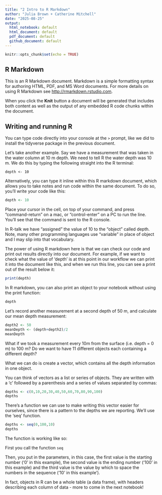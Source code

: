 ```yaml
---
title: "2 Intro to R Markdown"
author: "Julia Brown + Catherine Mitchell"
date: "2025-08-25"
output: 
  html_notebook: default
  html_document: default
  pdf_document: default
  github_document: default
---
```


```r
knitr::opts_chunk$set(echo = TRUE)
```

## R Markdown

This is an R Markdown document. Markdown is a simple formatting syntax for authoring HTML, PDF, and MS Word documents. For more details on using R Markdown see <http://rmarkdown.rstudio.com>.

When you click the **Knit** button a document will be generated that includes both content as well as the output of any embedded R code chunks within the document. 

## Writing and running R

You can type code directly into your console at the `>` prompt, like we did to install the tidyverse package in the previous document.

Let's take another example. Say we have a measurement that was taken in the water column at 10 m depth. We need to tell R the water depth was 10 m. We do this by typing the following straight into the R terminal:

```
depth <- 10
```

Alternatively, you can type it inline within this R markdown document, which allows you to take notes and run code within the same document.  To do so, you'll write your code like this:

``` r
depth <- 10
```

Place your cursor in the cell, on top of your command, and press "command-return" on a mac, or "control-enter" on a PC to run the line. You'll see that the command is sent to the R console.

In R-talk we have "assigned" the value of 10 to the "object" called depth. Note, many other programming languages use "variable" in place of object and I may slip into that vocabulary. 

The power of using R markdown here is that we can check our code and print out results directly into our document. For example, if we want to check what the value of 'depth' is at this point in our workflow we can print it into the document like this, and when we run this line, you can see a print out of the result below it:

```r
print(depth)
```

In R markdown, you can also print an object to your notebook without using the print function:

```r
depth
```


Let's record another measurement at a second depth of 50 m, and calculate our mean depth measurement:

```r
depth2 <- 50
meanDepth <- (depth+depth2)/2
meanDepth
```

What if we took a measurement every 10m from the surface (i.e. depth = 0 m) to 100 m? Do we want to have 11 different objects each containing a different depth? 

What we can do is create a vector, which contains all the depth information in one object. 

You can think of vectors as a list or series of objects. They are written with a 'c' followed by a parenthesis and a series of values separated by commas:

```r
depths <- c(0,10,20,30,40,50,60,70,80,90,100)
depths
```

There's a function we can use to make writing this vector easier for ourselves, since there is a pattern to the depths we are reporting.  We'll use the 'seq' function. 

```r
depths <- seq(0,100,10)
depths
```

The function is working like so:

First you call the function
```seq```

Then, you put in the parameters, in this case, the first value is the starting number ('0' in this example), the second value is the ending number ('100' in this example) and the third value is the value by which to space the numbers in the sequence ('10' in this example').

In fact, objects in R can be a whole table (a data frame), with headers describing each column of data - more to come in the next notebook!